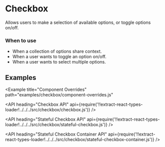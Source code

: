 <!--
Copyright (c) 2018 Uber Technologies, Inc.

This source code is licensed under the MIT license found in the
LICENSE file in the root directory of this source tree.
-->




# Checkbox

Allows users to make a selection of available options, or toggle options on/off.

### When to use

- When a collection of options share context.
- When a user wants to toggle an option on/off.
- When a user wants to select multiple options.

## Examples

<Example title="Basic Usage" path="examples/checkbox/basic.js">
  <Basic />
</Example>

<Example title="Multiline" path="examples/checkbox/multiline.js">
  <Multiline />
</Example>

<Example title="Error" path="examples/checkbox/error.js">
  <Error />
</Example>

<Example title="Indeterminate" path="examples/checkbox/indeterminate.js">
  <Indeterminate />
</Example>

<Example title="Disabled" path="examples/checkbox/disabled.js">
  <Disabled />
</Example>

<Example title="Alignment" path="examples/checkbox/alignment.js">
  <Alignment />
</Example>

<Example title="Overrides" path="examples/checkbox/overrides.js">
  <Overrides />
</Example>

<Example
  title="Component Overrides"
  path="examples/checkbox/component-overrides.js"
>
  <ComponentOverrides />
</Example>

<Example title="Focus with button" path="examples/checkbox/focus.js">
  <Focus />
</Example>

<Example title="Toggle checkmark type" path="examples/checkbox/toggle.js">
  <Toggle />
</Example>

<API
  heading="Checkbox API"
  api={require('!!extract-react-types-loader!../../../src/checkbox/checkbox.js')}
/>

<API
  heading="Stateful Checkbox API"
  api={require('!!extract-react-types-loader!../../../src/checkbox/stateful-checkbox.js')}
/>

<API
  heading="Stateful Checkbox Container API"
  api={require('!!extract-react-types-loader!../../../src/checkbox/stateful-checkbox-container.js')}
/>
